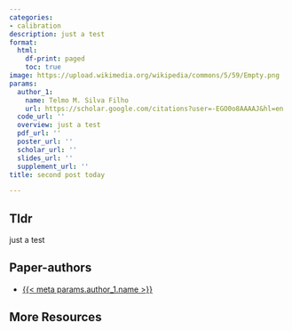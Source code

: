 ```yaml
---
categories:
- calibration
description: just a test
format:
  html:
    df-print: paged
    toc: true
image: https://upload.wikimedia.org/wikipedia/commons/5/59/Empty.png
params:
  author_1:
    name: Telmo M. Silva Filho
    url: https://scholar.google.com/citations?user=-EGO0o8AAAAJ&hl=en
  code_url: ''
  overview: just a test
  pdf_url: ''
  poster_url: ''
  scholar_url: ''
  slides_url: ''
  supplement_url: ''
title: second post today

---
```

## Tldr 
just a test

## Paper-authors
- [{{< meta params.author_1.name >}}]({{< meta params.author_1.url >}})

## More Resources
